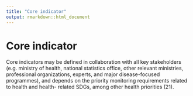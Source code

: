 ```yaml
---
title: "Core indicator"
output: rmarkdown::html_document
---
```


# Core indicator

Core indicators may be defined in  collaboration with all key stakeholders  (e.g. ministry of  health, national  statistics  office, other relevant  ministries,  professional  organizations, experts, and  major  disease-focused  programmes),  and depends on the priority monitoring  requirements related to health and  health- related  SDGs, among other health  priorities (21).
